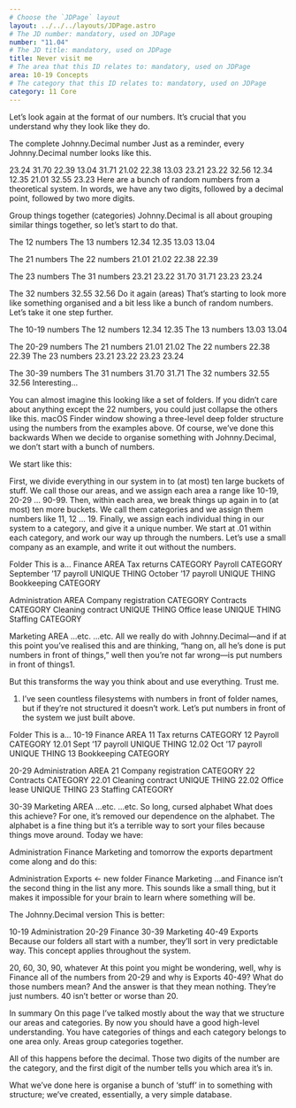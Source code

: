```yaml
---
# Choose the `JDPage` layout
layout: ../../../layouts/JDPage.astro
# The JD number: mandatory, used on JDPage
number: "11.04"
# The JD title: mandatory, used on JDPage
title: Never visit me
# The area that this ID relates to: mandatory, used on JDPage
area: 10-19 Concepts
# The category that this ID relates to: mandatory, used on JDPage
category: 11 Core
---
```



Let’s look again at the format of our numbers. It’s crucial that you understand why they look like they do.

The complete Johnny.Decimal number
Just as a reminder, every Johnny.Decimal number looks like this.

23.24 31.70
22.39 13.04
31.71 21.02
22.38 13.03
23.21 23.22
32.56 12.34
12.35 21.01
32.55 23.23
Here are a bunch of random numbers
from a theoretical system.
In words, we have any two digits, followed by a decimal point, followed by two more digits.

Group things together (categories)
Johnny.Decimal is all about grouping similar things together, so let’s start to do that.

The 12 numbers The 13 numbers
12.34 12.35 13.03 13.04

The 21 numbers The 22 numbers
21.01 21.02 22.38 22.39

The 23 numbers The 31 numbers
23.21 23.22 31.70 31.71
23.23 23.24

The 32 numbers
32.55 32.56
Do it again (areas)
That’s starting to look more like something organised and a bit less like a bunch of random numbers. Let’s take it one step further.

The 10-19 numbers
The 12 numbers
12.34 12.35
The 13 numbers
13.03 13.04

The 20-29 numbers
The 21 numbers
21.01 21.02
The 22 numbers
22.38 22.39
The 23 numbers
23.21 23.22
23.23 23.24

The 30-39 numbers
The 31 numbers
31.70 31.71
The 32 numbers
32.55 32.56
Interesting…

You can almost imagine this looking like a set of folders. If you didn’t care about anything except the 22 numbers, you could just collapse the others like this.
macOS Finder window showing a three-level deep folder structure using the numbers from the examples above.
Of course, we’ve done this backwards
When we decide to organise something with Johnny.Decimal, we don’t start with a bunch of numbers.

We start like this:

First, we divide everything in our system in to (at most) ten large buckets of stuff. We call those our areas, and we assign each area a range like 10-19, 20-29 … 90-99.
Then, within each area, we break things up again in to (at most) ten more buckets. We call them categories and we assign them numbers like 11, 12 … 19.
Finally, we assign each individual thing in our system to a category, and give it a unique number. We start at .01 within each category, and work our way up through the numbers.
Let’s use a small company as an example, and write it out without the numbers.

Folder This is a...
Finance AREA
Tax returns CATEGORY
Payroll CATEGORY
September ’17 payroll UNIQUE THING
October ’17 payroll UNIQUE THING
Bookkeeping CATEGORY

Administration AREA
Company registration CATEGORY
Contracts CATEGORY
Cleaning contract UNIQUE THING
Office lease UNIQUE THING
Staffing CATEGORY

Marketing AREA
...etc. ...etc.
All we really do with Johnny.Decimal—and if at this point you’ve realised this and are thinking, “hang on, all he’s done is put numbers in front of things,” well then you’re not far wrong—is put numbers in front of things1.

But this transforms the way you think about and use everything. Trust me.

1. I’ve seen countless filesystems with numbers in front of folder names, but if they’re not structured it doesn’t work.
   Let’s put numbers in front of the system we just built above.

Folder This is a...
10-19 Finance AREA
11 Tax returns CATEGORY
12 Payroll CATEGORY
12.01 Sept ’17 payroll UNIQUE THING
12.02 Oct ’17 payroll UNIQUE THING
13 Bookkeeping CATEGORY

20-29 Administration AREA
21 Company registration CATEGORY
22 Contracts CATEGORY
22.01 Cleaning contract UNIQUE THING
22.02 Office lease UNIQUE THING
23 Staffing CATEGORY

30-39 Marketing AREA
...etc. ...etc.
So long, cursed alphabet
What does this achieve? For one, it’s removed our dependence on the alphabet. The alphabet is a fine thing but it’s a terrible way to sort your files because things move around. Today we have:

Administration
Finance
Marketing
and tomorrow the exports department come along and do this:

Administration
Exports ← new folder
Finance
Marketing
…and Finance isn’t the second thing in the list any more. This sounds like a small thing, but it makes it impossible for your brain to learn where something will be.

The Johnny.Decimal version
This is better:

10-19 Administration
20-29 Finance
30-39 Marketing
40-49 Exports
Because our folders all start with a number, they’ll sort in very predictable way. This concept applies throughout the system.

20, 60, 30, 90, whatever
At this point you might be wondering, well, why is Finance all of the numbers from 20-29 and why is Exports 40-49? What do those numbers mean? And the answer is that they mean nothing. They’re just numbers. 40 isn’t better or worse than 20.

In summary
On this page I’ve talked mostly about the way that we structure our areas and categories. By now you should have a good high-level understanding. You have categories of things and each category belongs to one area only. Areas group categories together.

All of this happens before the decimal. Those two digits of the number are the category, and the first digit of the number tells you which area it’s in.

What we’ve done here is organise a bunch of ‘stuff’ in to something with structure; we’ve created, essentially, a very simple database.
